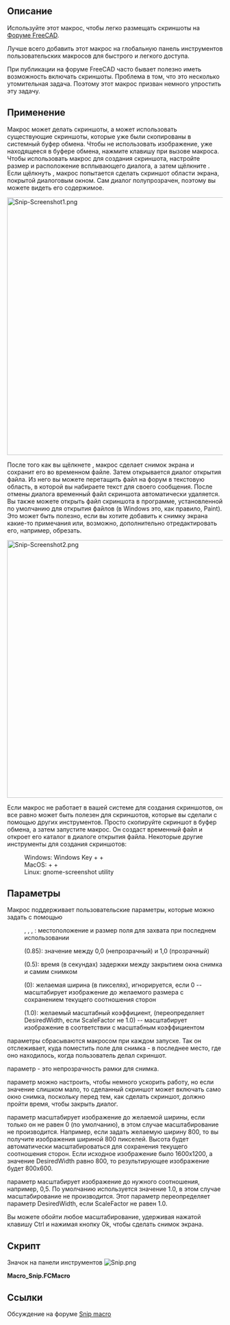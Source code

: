 <languages/>

{{Macro/ru
|Name=Макрос Snip (Обрезать)
|Icon=Snip.png
|Description=Используйте этот макрос для удобства размещения скриншотов на форуме FreeCAD.<br/>Лучше всего добавить этот макрос на вашу глобальную панель инструментов пользовательских макросов для быстрого и легкого доступа.<br/>При публикации на форуме FreeCAD часто бывает полезно иметь возможность включать скриншоты. Проблема в том, что это несколько утомительная задача. Этот макрос призван немного упростить эту задачу.<br/>Макрос может делать скриншоты или использовать существующие скриншоты, которые уже были скопированы в системный буфер обмена. Чтобы не использовать изображение, уже находящееся в буфере обмена, зажмите клавишу Shift во время вызова макроса. Чтобы использовать макрос для создания скриншота, настройте размер и расположение всплывающего диалогового окна, а затем щёлкните OK. Если щёлкнуть OK, макрос попытается сделать скриншот области экрана, которую занимает диалог. Сам диалог будет полупрозрачным, поэтому вы сможете увидеть его содержимое.
|Author=TheMarkster
|Version=1.3
|Date=2024.07.23
|FCVersion=All
|Download=[https://wiki.freecadweb.org/images/a/a0/Snip.png ToolBar Icon]
|SeeAlso=[[Macro_Copy3DViewToClipboard/ru|Макрос Copy3DViewToClipboard]], [[Macro_Screen_Wiki/ru|Макрос Screen Wiki (Снимок для Вики)]]
|Shortcut=На Windows: Windows Key + Shift + S<br/>
На Mac: Command + Shift + 4<br/>
На Linux: gnome-screenshot utility<br/>
}}

<span id="Description"></span>
== Описание ==

Используйте этот макрос, чтобы легко размещать скриншоты на [https://forum.freecadweb.org Форуме FreeCAD].

Лучше всего добавить этот макрос на глобальную панель инструментов пользовательских макросов для быстрого и легкого доступа.

При публикации на форуме FreeCAD часто бывает полезно иметь возможность включать скриншоты. Проблема в том, что это несколько утомительная задача. Поэтому этот макрос призван немного упростить эту задачу.

<span id="Usage"></span>
== Применение ==

Макрос может делать скриншоты, а может использовать существующие скриншоты, которые уже были скопированы в системный буфер обмена. Чтобы не использовать изображение, уже находящееся в буфере обмена, нажмите клавишу {{KEY|Shift}} при вызове макроса. Чтобы использовать макрос для создания скриншота, настройте размер и расположение всплывающего диалога, а затем щёлкните {{Button|OK}}. Если щёлкнуть {{Button|OK}}, макрос попытается сделать скриншот области экрана, покрытой диалоговым окном. Сам диалог полупрозрачен, поэтому вы можете видеть его содержимое.

[[File:Snip-Screenshot1.png|600px]]
{{Caption|Обратите внимание, что диалоговое окно полупрозрачно. Будет отображено только содержимое экрана под диалогом.}}

После того как вы щёлкнете {{Button|OK}}, макрос сделает снимок экрана и сохранит его во временном файле. Затем открывается диалог открытия файла. Из него вы можете перетащить файл на форум в текстовую область, в которой вы набираете текст для своего сообщения. После отмены диалога временный файл скриншота автоматически удаляется. Вы также можете открыть файл скриншота в программе, установленной по умолчанию для открытия файлов {{FileName|.png}} (в Windows это, как правило, Paint). Это может быть полезно, если вы хотите добавить к снимку экрана какие-то примечания или, возможно, дополнительно отредактировать его, например, обрезать.

[[File:Snip-Screenshot2.png|600px]]
{{Caption|Это диалог открытия файла, который появляется автоматически после создания скриншота. Изображение можно перетащить на форум или открыть его для дальнейшей обработки в системном приложении по умолчанию для открытия png-файлов. Кроме того, вы можете щёлкнуть правой кнопкой мыши по изображению и {{KEY|Open with...}} открыть с помощью другого приложения по вашему выбору.}}

Если макрос не работает в вашей системе для создания скриншотов, он все равно может быть полезен для скриншотов, которые вы сделали с помощью других инструментов. Просто скопируйте скриншот в буфер обмена, а затем запустите макрос. Он создаст временный файл и откроет его каталог в диалоге открытия файла. Некоторые другие инструменты для создания скриншотов:

: Windows: Windows Key + {{KEY|Shift}} + {{KEY|S}}
: MacOS: {{KEY|Command}} + {{KEY|Shift}} + {{KEY|4}}
: Linux: gnome-screenshot utility

<span id="Parameters"></span>
== Параметры ==

Макрос поддерживает пользовательские параметры, которые можно задать с помощью {{MenuCommand|Инструменты → Редактор параметров... → Plugins → Snip_Macro}}

: {{incode|LastX}}, {{incode|LastY}}, {{incode|LastWidth}}, {{incode|LastHeight}}: местоположение и размер поля для захвата при последнем использовании
: {{incode|WindowOpacity}} (0.85): значение между 0,0 (непрозрачный) и 1,0 (прозрачный)
: {{incode|SnipDelay}} (0.5): время (в секундах) задержки между закрытием окна снимка и самим снимком
: {{incode|DesiredWidth}} (0): желаемая ширина (в пикселях), игнорируется, если 0 -- масштабирует изображение до желаемого размера с сохранением текущего соотношения сторон
: {{incode|ScaleFactor}} (1.0): желаемый масштабный коэффициент, (переопределяет DesiredWidth, если ScaleFactor не 1.0) -- масштабирует изображение в соответствии с масштабным коэффициентом

{{incode|Last (Последние)}} параметры сбрасываются макросом при каждом запуске. Так он отслеживает, куда поместить поле для снимка - в последнее место, где оно находилось, когда пользователь делал скриншот.

{{incode|WindowOpacity}} параметр - это непрозрачность рамки для снимка.

{{incode|SnipDelay}} параметр можно настроить, чтобы немного ускорить работу, но если значение слишком мало, то сделанный скриншот может включать само окно снимка, поскольку перед тем, как сделать скриншот, должно пройти время, чтобы закрыть диалог.

{{incode|DesiredWidth}} параметр масштабирует изображение до желаемой ширины, если только он не равен 0 (по умолчанию), в этом случае масштабирование не производится. Например, если задать желаемую ширину 800, то вы получите изображения шириной 800 пикселей. Высота будет автоматически масштабироваться для сохранения текущего соотношения сторон. Если исходное изображение было 1600x1200, а значение DesiredWidth равно 800, то результирующее изображение будет 800x600.

{{incode|ScaleFactor}} параметр масштабирует изображение до нужного соотношения, например, 0,5. По умолчанию используется значение 1.0, в этом случае масштабирование не производится. Этот параметр переопределяет параметр DesiredWidth, если ScaleFactor не равен 1.0.

Вы можете обойти любое масштабирование, удерживая нажатой клавишу Ctrl и нажимая кнопку Ok, чтобы сделать снимок экрана.

<span id="Script"></span>
==Скрипт== 

Значок на панели инструментов [[Image:Snip.png]]

'''Macro_Snip.FCMacro'''

{{MacroCode|code=
# -*- coding: utf-8 -*-
"""
***************************************************************************
*   Copyright (c) 2019 <TheMarkster>                                      *
*                                                                         *
*   This file is a supplement to the FreeCAD CAx development system.      *
*                                                                         *
*   This program is free software; you can redistribute it and/or modify  *
*   it under the terms of the GNU Lesser General Public License (LGPL)    *
*   as published by the Free Software Foundation; either version 2 of     *
*   the License, or (at your option) any later version.                   *
*                                                                         *
*   This software is distributed in the hope that it will be useful,      *
*   but WITHOUT ANY WARRANTY; without even the implied warranty of        *
*   MERCHANTABILITY or FITNESS FOR A PARTICULAR PURPOSE. See the          *
*   GNU Library General Public License at http://www.gnu.org/licenses     *
*   for more details.                                                     *
*                                                                         *
*   For more information about the GNU Library General Public License     *
*   write to the Free Software Foundation, Inc., 59 Temple Place,         *
*   Suite 330, Boston, MA  02111-1307 USA                                 *
*                                                                         *
***************************************************************************
"""



"""
Snip Macro

This is a macro to make it easier to post screenshots to the FreeCAD forum.

The forum supports a drag and drop interface -- just drag and drop an image to the
textarea where you type in your post. But it still requires many
tedious steps. This macro is to reduce some of those steps.

You should add the macro to your custom macro toolbar to save as many clicks as possible.

The first thing the macro does is to check if there is an image already saved to the
system clipboard, and if so, it uses that one. To bypass the clipboard, press Shift
while invoking the macro.

"""

__title__ = "Snip"
__author__ = "TheMarkster"
__url__ = ""
__Wiki__ = ""
__date__ = "2024.07.23"
__version__ = 1.3
import FreeCAD
from PySide import QtGui,QtCore
import uuid
import time
import tempfile, os, shutil

# class SnipBox(QtGui.QDialog):
#     def __init__(self, scale, desired_width):
#         QtGui.QDialog.__init__(self)
#         self.scale = scale
#         self.desired_width = desired_width
#
#         self.detailsTextEdit = QtGui.QTextEdit("Details")
#         self.Details = QtGui.QPushButton("Details")
#         self.Scaling = QtGui.QPushButton("Scaling")
#         self.Details.clicked.connect(self.onDetailsClicked)
#         self.Scaling.clicked.connect(self.onScalingClicked)
#         layout = QtGui.QVBoxLayout()
#         layout.addWidget(self.detailsTextEdit)
#         layout.addStretch()
#         buttons = QtGui.QDialogButtonBox(
#             QtGui.QDialogButtonBox.Ok,
#             QtCore.Qt.Horizontal, self)
#         buttons.accepted.connect(self.accept)
#         buttons.rejected.connect(self.reject)
#         buttons.addButton(self.Details, QtGui.QDialogButtonBox.ActionRole)
#         buttons.addButton(self.Scaling, QtGui.QDialogButtonBox.ActionRole)
#         buttons.setCenterButtons(True)
#         layout.addWidget(buttons)
#         self.setLayout(layout)
#         self.detailsTextEdit.setVisible(False)
#
#     def setDetailedText(self, txt):
#         self.detailsTextEdit.setText(txt)
#
#     def setTitle(self, rectwidth, rectheight):
#         if self.scale != 1.0:
#            out_width = rect.width()*scale_factor
#         elif self.desired_width != 0:
#             out_width = desired_width
#         self.setWindowTitle(f"Snip macro v{__version__} {rectwidth} x {rectheight} output width {out_width}")
#
#
#     def onDetailsClicked(self):
#         self.detailsTextEdit.setVisible(not self.detailsTextEdit.isVisible())
#
#     def onScalingClicked(self):
#         pass
#
#     def event(self, e): #credit serge_gubenko of stackoverflow for this
#         result = QtGui.QDialog.event(self, e)
#         self.setMinimumHeight(0)
#         self.setMaximumHeight(16777215)
#         self.setMinimumWidth(0)
#         self.setMaximumWidth(16777215)
#         self.setSizePolicy(QtGui.QSizePolicy.Expanding, QtGui.QSizePolicy.Expanding)
#         textEdit = self.findChild(QtGui.QTextEdit)
#         if textEdit != None :
#             textEdit.setMinimumHeight(0)
#             textEdit.setMaximumHeight(16777215)
#             textEdit.setMinimumWidth(0)
#             textEdit.setMaximumWidth(16777215)
#             textEdit.setSizePolicy(QtGui.QSizePolicy.Expanding, QtGui.QSizePolicy.Expanding)
# #thanks to mario52 for this
#         if result == True:
#             try:
#                 rect = mb.frameGeometry()
#                 rectwidth  = rect.width()
#                 rectheight = rect.height()
#                 mb.setTitle(rectwidth,rectheight)
#
#             except Exception:
#                 None
# ##############
#         return result
class SnipBox(QtGui.QDialog):
    def __init__(self, scale, desired_width):
        QtGui.QDialog.__init__(self)
        self.pg = FreeCAD.ParamGet("User parameter:Plugins/Snip_Macro")
        self.scale = scale
        self.desired_width = desired_width

        self.detailsTextEdit = QtGui.QTextEdit("Details")
        self.Details = QtGui.QPushButton("Details")
        self.Scaling = QtGui.QPushButton("Scaling")
        self.Details.clicked.connect(self.onDetailsClicked)
        self.Scaling.clicked.connect(self.onScalingClicked)

        layout = QtGui.QVBoxLayout()
        layout.addWidget(self.detailsTextEdit)
        layout.addStretch()

        # Scaling widgets
        self.scaleLabel = QtGui.QLabel("Scale:")
        self.scaleSpinBox = QtGui.QDoubleSpinBox()
        self.scaleSpinBox.setDecimals(2)
        self.scaleSpinBox.setSingleStep(0.1)
        self.scaleSpinBox.setValue(self.scale)
        self.scaleSpinBox.valueChanged.connect(self.updateScale)

        self.fixedWidthLabel = QtGui.QLabel("Fixed Width:")
        self.fixedWidthSpinBox = QtGui.QSpinBox()
        self.fixedWidthSpinBox.setRange(0, 10000)
        self.fixedWidthSpinBox.setValue(self.desired_width)
        self.fixedWidthSpinBox.valueChanged.connect(self.updateDesiredWidth)

        self.scaleLayout = QtGui.QVBoxLayout()
        self.scaleText = QtGui.QLabel("Scale values other than 1.0 will override fixed width setting")
        self.scaleLayout.addWidget(self.scaleText)
        scaleHBox1 = QtGui.QHBoxLayout()
        scaleHBox1.addWidget(self.scaleLabel)
        scaleHBox1.addWidget(self.scaleSpinBox)

        scaleHBox2 = QtGui.QHBoxLayout()
        scaleHBox2.addWidget(self.fixedWidthLabel)
        scaleHBox2.addWidget(self.fixedWidthSpinBox)

        self.scaleLayout.addLayout(scaleHBox1)
        self.scaleLayout.addLayout(scaleHBox2)

        self.scaleWidget = QtGui.QWidget()
        self.scaleWidget.setLayout(self.scaleLayout)
        self.scaleWidget.setVisible(False)

        layout.addWidget(self.scaleWidget)

        buttons = QtGui.QDialogButtonBox(
            QtGui.QDialogButtonBox.Ok,
            QtCore.Qt.Horizontal, self)
        buttons.accepted.connect(self.accept)
        buttons.rejected.connect(self.reject)
        buttons.addButton(self.Details, QtGui.QDialogButtonBox.ActionRole)
        buttons.addButton(self.Scaling, QtGui.QDialogButtonBox.ActionRole)
        buttons.setCenterButtons(True)
        layout.addWidget(buttons)
        self.setLayout(layout)
        self.detailsTextEdit.setVisible(False)

    def setDetailedText(self, txt):
        self.detailsTextEdit.setText(txt)

    def setTitle(self, rectwidth, rectheight):
        if self.scale != 1.0:
            out_width = rectwidth * self.scale
        elif self.desired_width != 0:
            out_width = self.desired_width
        self.setWindowTitle(f"Snip macro v{__version__} {rectwidth} x {rectheight} output width {out_width}")

    def onDetailsClicked(self):
        if self.scaleWidget.isVisible():
            self.scaleWidget.setVisible(False)
        self.detailsTextEdit.setVisible(not self.detailsTextEdit.isVisible())

    def onScalingClicked(self):
        if self.detailsTextEdit.isVisible():
            self.detailsTextEdit.setVisible(False)
        self.scaleWidget.setVisible(not self.scaleWidget.isVisible())

    def updateScale(self, value):
        self.scale = value
        self.pg.SetFloat("ScaleFactor", self.scale)

    def updateDesiredWidth(self, value):
        self.desired_width = value
        self.pg.SetInt("DesiredWidth", self.desired_width)

    def event(self, e): #credit serge_gubenko of stackoverflow for this
        result = QtGui.QDialog.event(self, e)
        self.setMinimumHeight(0)
        self.setMaximumHeight(16777215)
        self.setMinimumWidth(0)
        self.setMaximumWidth(16777215)
        self.setSizePolicy(QtGui.QSizePolicy.Expanding, QtGui.QSizePolicy.Expanding)
        textEdit = self.findChild(QtGui.QTextEdit)
        if textEdit != None :
            textEdit.setMinimumHeight(0)
            textEdit.setMaximumHeight(16777215)
            textEdit.setMinimumWidth(0)
            textEdit.setMaximumWidth(16777215)
            textEdit.setSizePolicy(QtGui.QSizePolicy.Expanding, QtGui.QSizePolicy.Expanding)
#thanks to mario52 for this
        if result == True:
            try:
                rect = mb.frameGeometry()
                rectwidth  = rect.width()
                rectheight = rect.height()
                mb.setTitle(rectwidth,rectheight)
            except Exception:
                None
##############
        return result

def get_screen_for_widget(widget):
    screen_geometry = widget.geometry()
    for screen in QtGui.QApplication.screens():
        if screen.geometry().contains(screen_geometry.center()):
            return screen
def get_widget_screen_coordinates(widget):
    screen = get_screen_for_widget(widget)
    widget_geometry = widget.geometry()
    screen_geometry = screen.geometry()
    return QtCore.QRect(widget_geometry.x() - screen_geometry.x(),
                        widget_geometry.y() - screen_geometry.y(),
                        widget_geometry.width(),
                        widget_geometry.height())


pg = FreeCAD.ParamGet("User parameter:Plugins/Snip_Macro")
#parameters were originally in BaseApp, but should be in Plugins, so relocate if necessary
if FreeCAD.ParamGet("User parameter:BaseApp/Preferences").HasGroup("Snip_Macro"):
    deprecated = FreeCAD.ParamGet("User parameter:BaseApp/Preferences/Snip_Macro")
    pg.SetInt("LastX",deprecated.GetInt("LastX",0))
    pg.SetInt("LastY",deprecated.GetInt("LastY",0))
    pg.SetInt("LastWidth",deprecated.GetInt("LastWidth",0))
    pg.SetInt("LastHeight",deprecated.GetInt("LastHeight",0))
    pg.SetFloat("WindowOpacity",deprecated.GetFloat("WindowOpacity",0.85))
    pg.SetFloat("SnipDelay",deprecated.GetFloat("SnipDelay",0.5))
    FreeCAD.ParamGet("User parameter:BaseApp/Preferences").RemGroup("Snip_Macro")

desired_width = pg.GetInt("DesiredWidth",0) #used for scaling to desired width, maintaining aspect ratio
pg.SetInt("DesiredWidth", desired_width)
scale_factor = pg.GetFloat("ScaleFactor", 1.0) #scale by scale factor instead of desired width
pg.SetFloat("ScaleFactor", scale_factor)

skipClipboard = False
modifiers = QtGui.QApplication.keyboardModifiers()
if modifiers == QtCore.Qt.ShiftModifier:
    skipClipboard = True

userCanceled = False
fname = "Snip macro screenshot-"+str(uuid.uuid4())[:6]+".png"
image = None
if not skipClipboard:
    clip = QtGui.QClipboard()
    image = clip.image(QtGui.QClipboard.Clipboard)
if not image:

    #use our own screen grabber
    mb = SnipBox(scale_factor, desired_width)
    details = """
Move and resize this box to cover the part of the screen you wish to grab.
If it succeeds an open file dialog will appear. Drag and drop the file
from the open file dialog to the forum. The file will be deleted after
you close the dialog.

If this fails you can still use this macro to handle screenshots you
copied to the clipboard using other tools:

Windows snip tool: Window Key + Shift + S
Mac snip tool: Command + Shift + 4
Linux: gnome-screenshot utility

If the macro finds there is already an image copied to the clipboard
it uses that image instead of bringing up this dialog. Press Shift
while invoking this macro to bypass the clipboard. Alternatively,
you can clear the image from the clipboard by copying some text to it.

The Open button will open the file in the system
default application for handling png files, e.g. Paint in windows. This
can be useful if you wish to annotate the screenshot. But most of the
time you will simply want to drag and drop the file to the forum, then
Cancel to close the open file dialog afterwards.

If you wish to open the screenshot file with another application, right-click
the file and select open with... option or drag/drop to that other application.

User Parameters: These can be accessed via Tools menu -> Edit Parameters in
Plugins -> Snip_Macro:

LastX, LastY, LastWidth, LastHeight -- location and size of snip box last use
WindowOpacity (0.85) -- value between 0.0 (less opaque) and 1.0 (more opaque)
SnipDelay (0.5) -- time (in seconds) delay between snip box close and snip
DesiredWidth -- image will be scaled to this width (unless it is 0) maintaining
current aspect ratio.
ScaleFactor -- float value, e.g. 0.5 -- image will be scaled to that scale factor.
Note: ScaleFactor (if not 1.0) will take precedence over DesiredWidth
Hold down Ctrl key to ignore scaling.

The SnipDelay parameter can be adjusted to speed things up a bit, but if it
is too small the screenshot taken might include the snip box itself because
we need to wait for it to close before taking the screenshot.

"""
   # mb.setWindowTitle("Snip macro v"+str(__version__))
    mb.setDetailedText(details)
    if pg.GetFloat("WindowOpacity",0.85) == 0.85:
        pg.SetFloat("WindowOpacity",0.85)
    mb.setWindowOpacity(pg.GetFloat("WindowOpacity",0.85))
    lastX = pg.GetInt("LastX",0)
    lastY = pg.GetInt("LastY",0)
    lastWidth = pg.GetInt("LastWidth",100)
    lastHeight = pg.GetInt("LastHeight",100)
    mb.setGeometry(lastX, lastY, lastWidth, lastHeight)
    mb.resize(lastWidth, lastHeight)
    mb.setWindowFlags(QtCore.Qt.Tool)
    result = mb.exec_()
    if not result:
        userCanceled = True
    if not userCanceled:
        clientRect = mb.geometry()
        scale_factor = mb.scale
        desired_width = mb.desired_width
        rect = get_widget_screen_coordinates(mb)
        diff = rect.height()-clientRect.height()
        pg.SetInt("LastX", rect.x())
        pg.SetInt("LastY", rect.y())
        pg.SetInt("LastWidth", rect.width())
        pg.SetInt("LastHeight", rect.height()-diff)
        QtGui.QApplication.processEvents()
        snipDelay = pg.GetFloat("SnipDelay", 0.5)
        if snipDelay == 0.5:
            pg.SetFloat("SnipDelay", 0.5)
        time.sleep(snipDelay) #give time for dialog to close before taking screenshot
        QtGui.QApplication.processEvents()
        if hasattr(QtGui.QApplication,"primaryScreen"):
            #screen = QtGui.QApplication.primaryScreen()
            screen = get_screen_for_widget(mb)
            image = screen.grabWindow(0,rect.x(),rect.y(),rect.width(),rect.height()).toImage()
        else:
            long_qdesktop_id = QtGui.QApplication.desktop().winId()
            image = QtGui.QPixmap.grabWindow(long_qdesktop_id, rect.x(), rect.y(), rect.width(), rect.height()).toImage()
        if not image:
            raise Exception("Snip Macro Error: Unable to grab screen image\n")
        modifiers = QtGui.QApplication.keyboardModifiers()
        skipScaling = False
        if modifiers == QtCore.Qt.ControlModifier:
            skipScaling = True
        if not skipScaling:
            if scale_factor != 1.0:
                image = image.smoothScaled(rect.width()*scale_factor, rect.height()*scale_factor)
            elif desired_width != 0:
                image = image.smoothScaled(desired_width, rect.height()*float(desired_width)/float(rect.width()))

if not userCanceled:
    dirPath = tempfile.mkdtemp()
    filePath = dirPath + os.path.sep + fname
    image.save(filePath)
    fileName = QtGui.QFileDialog.getOpenFileName(QtGui.QApplication.activeWindow(),
    "Drag the image to the forum, then Cancel will delete the temporary file", dirPath, "PNG (*.png)")
    if fileName[0]:  #user selected Open or double-clicked file
        import subprocess, os, platform
        if platform.system() == 'Darwin':       # macOS
            subprocess.call(('open', fileName[0]))
        elif platform.system() == 'Windows':    # Windows
            os.startfile(fileName[0])
        else:                                   # linux variants
            subprocess.call(('xdg-open', fileName[0]))
        QtGui.QApplication.processEvents() #allow some time for file to open before deleting temp folder and contents
        time.sleep(1)
        QtGui.QApplication.processEvents()
    shutil.rmtree(dirPath)
}}

<span id="Link"></span>
== Ссылки ==

Обсуждение на форуме [https://forum.freecadweb.org/viewtopic.php?f=9&t=38328&sid=385bf3174dcae7fb8bdf529f4e76dfed Snip macro]